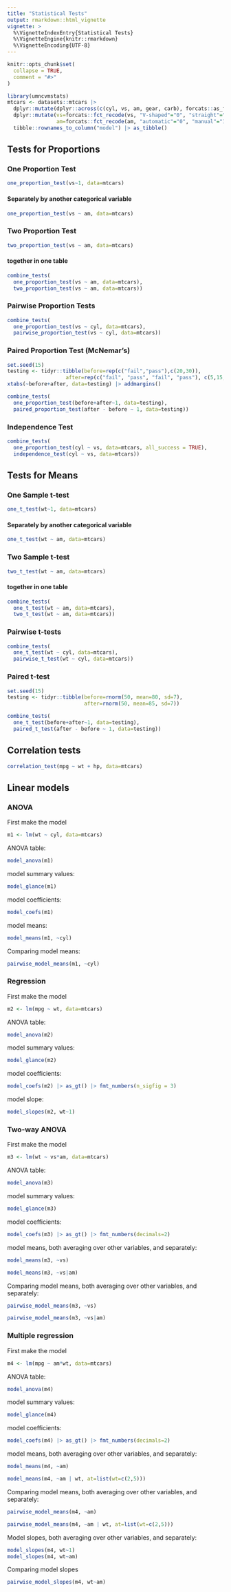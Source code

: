 ```yaml
---
title: "Statistical Tests"
output: rmarkdown::html_vignette
vignette: >
  %\VignetteIndexEntry{Statistical Tests}
  %\VignetteEngine{knitr::rmarkdown}
  %\VignetteEncoding{UTF-8}
---
```


```r
knitr::opts_chunk$set(
  collapse = TRUE,
  comment = "#>"
)
```

```r
library(umncvmstats)
mtcars <- datasets::mtcars |> 
  dplyr::mutate(dplyr::across(c(cyl, vs, am, gear, carb), forcats::as_factor)) |>
  dplyr::mutate(vs=forcats::fct_recode(vs, "V-shaped"="0", "straight"="1"),
                am=forcats::fct_recode(am, "automatic"="0", "manual"="1")) |>
  tibble::rownames_to_column("model") |> as_tibble()
```

## Tests for Proportions

### One Proportion Test
```r
one_proportion_test(vs~1, data=mtcars)
```

#### Separately by another categorical variable
```r
one_proportion_test(vs ~ am, data=mtcars)
```

### Two Proportion Test
```r
two_proportion_test(vs ~ am, data=mtcars)
```

#### together in one table
```r
combine_tests(
  one_proportion_test(vs ~ am, data=mtcars),
  two_proportion_test(vs ~ am, data=mtcars))
```

### Pairwise Proportion Tests
```r
combine_tests(
  one_proportion_test(vs ~ cyl, data=mtcars),
  pairwise_proportion_test(vs ~ cyl, data=mtcars))
```

### Paired Proportion Test (McNemar's)
```r
set.seed(15)
testing <- tidyr::tibble(before=rep(c("fail","pass"),c(20,30)),
                   after=rep(c("fail", "pass", "fail", "pass"), c(5,15,5,25)))
xtabs(~before+after, data=testing) |> addmargins()

combine_tests(
  one_proportion_test(before+after~1, data=testing),
  paired_proportion_test(after - before ~ 1, data=testing))
```

### Independence Test
```r
combine_tests(
  one_proportion_test(cyl ~ vs, data=mtcars, all_success = TRUE),
  independence_test(cyl ~ vs, data=mtcars))
```

## Tests for Means

### One Sample t-test
```r
one_t_test(wt~1, data=mtcars)
```

#### Separately by another categorical variable
```r
one_t_test(wt ~ am, data=mtcars)
```

### Two Sample t-test
```r
two_t_test(wt ~ am, data=mtcars)
```

#### together in one table
```r
combine_tests(
  one_t_test(wt ~ am, data=mtcars),
  two_t_test(wt ~ am, data=mtcars))
```

### Pairwise t-tests
```r
combine_tests(
  one_t_test(wt ~ cyl, data=mtcars),
  pairwise_t_test(wt ~ cyl, data=mtcars))
```

### Paired t-test
```r
set.seed(15)
testing <- tidyr::tibble(before=rnorm(50, mean=80, sd=7),
                         after=rnorm(50, mean=85, sd=7))

combine_tests(
  one_t_test(before+after~1, data=testing),
  paired_t_test(after - before ~ 1, data=testing))
```

## Correlation tests
```r
correlation_test(mpg ~ wt + hp, data=mtcars)
```

## Linear models

### ANOVA

First make the model
```r
m1 <- lm(wt ~ cyl, data=mtcars)
```

ANOVA table:
```r
model_anova(m1)
```

model summary values:
```r
model_glance(m1)
```

model coefficients:
```r
model_coefs(m1)
```

model means:
```r
model_means(m1, ~cyl)
```

Comparing model means:
```r
pairwise_model_means(m1, ~cyl)
```

### Regression

First make the model
```r
m2 <- lm(mpg ~ wt, data=mtcars)
```

ANOVA table:
```r
model_anova(m2)
```

model summary values:
```r
model_glance(m2)
```

model coefficients:
```r
model_coefs(m2) |> as_gt() |> fmt_numbers(n_sigfig = 3)
```

model slope:
```r
model_slopes(m2, wt~1)
```

### Two-way ANOVA
First make the model
```r
m3 <- lm(wt ~ vs*am, data=mtcars)
```

ANOVA table:
```r
model_anova(m3)
```

model summary values:
```r
model_glance(m3)
```

model coefficients:
```r
model_coefs(m3) |> as_gt() |> fmt_numbers(decimals=2)
```

model means, both averaging over other variables, and separately:
```r
model_means(m3, ~vs)
```

```r
model_means(m3, ~vs|am)
```

Comparing model means, both averaging over other variables, and separately:
```r
pairwise_model_means(m3, ~vs)
```

```r
pairwise_model_means(m3, ~vs|am)
```

### Multiple regression
First make the model
```r
m4 <- lm(mpg ~ am*wt, data=mtcars)
```

ANOVA table:
```r
model_anova(m4) 
```

model summary values:
```r
model_glance(m4)
```

model coefficients:
```r
model_coefs(m4) |> as_gt() |> fmt_numbers(decimals=2)
```

model means, both averaging over other variables, and separately:
```r
model_means(m4, ~am)
```

```r
model_means(m4, ~am | wt, at=list(wt=c(2,5)))
```

Comparing model means, both averaging over other variables, and separately:
```r
pairwise_model_means(m4, ~am)
```

```r
pairwise_model_means(m4, ~am | wt, at=list(wt=c(2,5)))
```

Model slopes, both averaging over other variables, and separately:
```r
model_slopes(m4, wt~1)
model_slopes(m4, wt~am)
```

Comparing model slopes

```r
pairwise_model_slopes(m4, wt~am)
```
